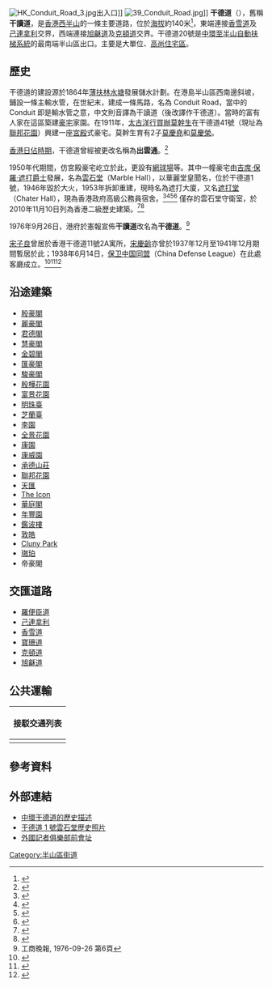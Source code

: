 {{coord|22|16|53.112|N|114|9|18.378|E|display=title}}
{{distinguish|根德道}}
{{Infobox Hong Kong Road
|   中文街道名稱    = 干德道
|   英文街道名稱    = Conduit Road
|   圖片    =  [[File:HK_Conduit_Road_1.jpg|290px]]
|   圖片說明    = 干德道1號，[[遮打堂|遮打堂]]的路口
|   隸屬幹線     =  
|   路段總長度    = 1.5
|   車速限制    =  
|   行車線數量 = 2 <!-- 不清楚 -->
|   所在地區    = [[中西區_(香港)|中西區]]
|   起點    = [[半山|半山]][[己連拿利|己連拿利]]及[[香雪道|香雪道]]交界
|   終點    = [[西半山|西半山]][[旭龢道|旭龢道]]
|   道路命名日期    = 
|   命名文件    = 
|   道路動工日期    = 
|   道路興建計劃    = 19世紀末
|   道路舊名資料    = 出雲通、干讀道
|   通車日期    = 
|   收費 =
}}

[[File:HK_Conduit_Road_3.jpg|thumb]]出入口]]
[[File:39_Conduit_Road.jpg|right]]]]
'''干德道'''（{{lang-en|Conduit Road}}），舊稱'''干讀道'''，是[[香港|香港]][[西半山|西半山]]的一條主要道路，位於[[海拔|海拔]]約140米<ref>{{Cite web|title=香港地圖地理資訊|url=https://www.map.gov.hk/gm/|access-date=2021-10-12|publisher=香港政府|language=中文|archive-date=2021-11-26|archive-url=https://web.archive.org/web/20211126211923/http://www.map.gov.hk/gm/|dead-url=no}}</ref>，東端連接[[香雪道|香雪道]]及[[己連拿利|己連拿利]]交界，西端連接[[旭龢道|旭龢道]]及[[克頓道|克頓道]]交界。干德道20號是[[中環至半山自動扶梯系統|中環至半山自動扶梯系統]]的最南端半山區出口。主要是大單位、[[高尚住宅區|高尚住宅區]]。

== 歷史 ==
干德道的建設源於1864年[[薄扶林水塘|薄扶林水塘]]發展儲水計劃。在港島半山區西南邊斜坡，鋪設一條主輸水管，在世紀末，建成一條馬路，名為 Conduit Road，當中的 Conduit 即是輸水管之意，中文則音譯為干讀道（後改譯作干德道）。當時的富有人家在這區築建[[豪宅|豪宅]]家園。在1911年，[[太古洋行|太古洋行]][[買辦|買辦]][[莫幹生|莫幹生]]在干德道41號（現址為[[聯邦花園|聯邦花園]]）興建一座[[宮殿|宮殿]]式豪宅。莫幹生育有2子[[莫慶堯|莫慶堯]]和[[莫慶榮|莫慶榮]]。

[[香港日佔時期|香港日佔時期]]，干德道曾經被更改名稱為'''出雲通'''。<ref>{{cite web|url=http://www.hkelderlyresearch.org/files/file/Qiwawahk%20issue%204.pdf|title=香港「三年零八個月」歲月|author=允平|date=2009年11月|archive-url=https://web.archive.org/web/20200812155958/http://www.hkelderlyresearch.org/files/file/Qiwawahk%20issue%204.pdf|archive-date=2020-08-12|dead-url=no|access-date=2020-08-12}}</ref>

1950年代期間，仿宮殿豪宅屹立於此，更設有[[網球場|網球場]]等。其中一幢豪宅由[[吉席·保羅·遮打|吉席·保羅·遮打]][[爵士|爵士]]發展，名為[[雲石堂|雲石堂]]（Marble Hall），以華麗堂皇聞名，位於干德道1號，1946年毀於大火，1953年拆卸重建，現時名為遮打大廈，又名[[遮打堂|遮打堂]]（Chater Hall），現為香港政府高級公務員宿舍。<ref>{{cite web|url=https://www.thestandnews.com/culture/%E5%A3%B9%E8%A1%97%E6%95%85%E4%BA%8B-%E5%B9%B2%E5%BE%B7%E9%81%93/|title=壹街故事：干德道一號|publisher=立場新聞|date=2017年11月6日|archive-url=https://web.archive.org/web/20190823024341/https://www.thestandnews.com/culture/%E5%A3%B9%E8%A1%97%E6%95%85%E4%BA%8B-%E5%B9%B2%E5%BE%B7%E9%81%93/|archive-date=2019年8月23日|dead-url=no|access-date=2020年8月12日}}</ref><ref>{{cite web|url=https://orientaldaily.on.cc/cnt/finance/20110619/00269_001.html|title=干德道大富人家之選|publisher=東方日報|date=2011年6月19日|archive-url=https://web.archive.org/web/20110623042512/https://orientaldaily.on.cc/cnt/finance/20110619/00269_001.html|archive-date=2011年6月23日|dead-url=no|access-date=2020年8月12日}}</ref><ref>{{cite web|url=https://hk.finance.yahoo.com/news/%E6%94%BF%E5%BA%9C%E5%AE%BF%E8%88%8D%E9%81%AE%E6%89%93%E5%A0%82-%E6%AF%8F%E5%91%8E27%E5%85%83%E6%8B%9B%E7%A7%9F-231136547--sector.html|title=政府宿舍遮打堂　每呎27元招租|publisher=經濟日報|date=2017年3月4日|archive-url=https://web.archive.org/web/20200812140423/https://hk.finance.yahoo.com/news/%E6%94%BF%E5%BA%9C%E5%AE%BF%E8%88%8D%E9%81%AE%E6%89%93%E5%A0%82-%E6%AF%8F%E5%91%8E27%E5%85%83%E6%8B%9B%E7%A7%9F-231136547--sector.html|archive-date=2020年8月12日|dead-url=no|access-date=2020年8月12日}}</ref><ref>{{cite web|url=https://www.gpa.gov.hk/chinese/let/chater.html|title=待租政府物業 — 遮打堂|publisher=香港政府產業署|archive-url=https://web.archive.org/web/20130706231140/https://www.gpa.gov.hk/chinese/let/chater.html|archive-date=2013年7月6日|dead-url=no|accessdate=2020年8月12日}}</ref> 僅存的雲石堂守衛室，於2010年11月10日列為香港二級歷史建築。<ref>{{cite web|url=http://paper.wenweipo.com/2019/01/05/OT1901050008.htm|title=書若蜉蝣：漫談本港古老大宅|publisher=文匯報|date=2019年1月5日|archive-url=https://web.archive.org/web/20200812143603/http://paper.wenweipo.com/2019/01/05/OT1901050008.htm|archive-date=2020年8月12日|dead-url=no|access-date=2020年8月12日}}</ref><ref>{{cite web|url=https://gogogo19.com/2016/07/21/%E9%A6%99%E6%B8%AF%E5%8F%A4%E5%A0%A1%E9%81%8A%EF%BC%8C%E4%BA%94%E9%96%93%E9%9D%9A%E5%88%B0%E4%BD%A0%E5%94%94%E4%BF%A1%E7%9A%84%E5%A4%A7%E5%AE%85/|title=【香港昔日】香港古堡遊|date=2016年7月21日|archive-url=https://web.archive.org/web/20200812143659/https://gogogo19.com/2016/07/21/%E9%A6%99%E6%B8%AF%E5%8F%A4%E5%A0%A1%E9%81%8A%EF%BC%8C%E4%BA%94%E9%96%93%E9%9D%9A%E5%88%B0%E4%BD%A0%E5%94%94%E4%BF%A1%E7%9A%84%E5%A4%A7%E5%AE%85/|archive-date=2020年8月12日|dead-url=no|access-date=2020年8月12日}}</ref>

1976年9月26日，港府於憲報宣佈'''干讀道'''改名為'''干德道'''。<REF>工商晚報, 1976-09-26 第6頁</REF>

[[宋子良|宋子良]]曾居於香港干德道11號2A寓所，[[宋慶齡|宋慶齡]]亦曾於1937年12月至1941年12月期間暫居於此；1938年6月14日，[[保卫中国同盟|保卫中国同盟]]（China Defense League）在此處客廳成立。<ref>{{cite web|url=http://paper.wenweipo.com/2019/09/29/XQ1909290003.htm|title=戲曲視窗：宋慶齡與梅蘭芳|publisher=文匯報|date=2019年9月29日|archive-url=https://web.archive.org/web/20200812134310/http://paper.wenweipo.com/2019/09/29/XQ1909290003.htm|archive-date=2020年8月12日|dead-url=no|access-date=2020年8月12日}}</ref><ref>{{cite web|url=https://mingpaomonthly.com/mpm/wp-content/uploads/2017/01/1701BOOKB.pdf|title=「歷史名人在香港」系列　斯諾夫婦與香港|publisher=《明報月刊》2017年1月|date=2016年12月20日|archive-url=https://web.archive.org/web/20200812134727/https://mingpaomonthly.com/mpm/wp-content/uploads/2017/01/1701BOOKB.pdf|archive-date=2020年8月12日|dead-url=no|access-date=2020年8月12日}}</ref><ref>{{cite web|url=http://www.shtong.gov.cn/newsite/node2/node2245/node69322/node69326/|title=中国福利会誌 — 总述|publisher=上海市地方誌办公室|date=2004年1月6日|archive-url=https://web.archive.org/web/20200813231723/http://www.shtong.gov.cn/newsite/node2/node2245/node69322/node69326/|archive-date=2020年8月13日|dead-url=no|access-date=2020年8月13日}}</ref>

== 沿途建築 ==
*[[殷豪閣|殷豪閣]]
*[[麗豪閣|麗豪閣]]
*[[君德閣|君德閣]]
*[[慧豪閣|慧豪閣]]
*[[金碧閣|金碧閣]]
*[[匯豪閣|匯豪閣]]
*[[駿豪閣|駿豪閣]]
*[[殷樺花園|殷樺花園]]
*[[富景花園_(西半山)|富景花園]]
*[[明珠台_(干德道屋苑)|明珠臺]]
*[[芝蘭臺|芝蘭臺]]
*[[李園_(住宅)|李園]]
*[[全景花園|全景花園]]
*[[康園|康園]]
*[[康威園|康威園]]
*[[承德山莊|承德山莊]]
*[[聯邦花園|聯邦花園]]
*[[天匯|天匯]]
*[[The_Icon|The Icon]]
*[[華庭閣|華庭閣]]
*[[年豐園|年豐園]]
*[[鑑波樓|鑑波樓]]
*[[敦皓|敦皓]]
*[[Cluny_Park|Cluny Park]]
*[[璈珀|璈珀]]
*帝豪閣

==交匯道路==
*[[羅便臣道|羅便臣道]]
*[[己連拿利|己連拿利]]
*[[香雪道|香雪道]]
*[[寶珊道|寶珊道]]
*[[克頓道|克頓道]]
*[[旭龢道|旭龢道]]

== 公共運輸 ==
{| class="mw-collapsible mw-collapsed wikitable" style="background:white; margin: 0 auto; width: auto;"  
! 接駁交通列表
|-
|
{{港島專線小巴簡單列表|3|3A|45A|45S}}
|}

== 參考資料 ==
{{reflist|3}}

== 外部連結 ==
{{commonscat|Conduit Road}}
* [https://web.archive.org/web/20040716221054/http://www.realtygardens.com.hk/information/main_hk.htm 中環干德道的歷史描述]
* [http://freepages.genealogy.rootsweb.ancestry.com/~sirpaulchater/catchick_paul_chater_photo_gallery.htm 干德道 1 號雲石堂歷史照片]
* [https://web.archive.org/web/20140329155736/http://www.fcchk.org/about-club/history-fcc 外國記者俱樂部前會址]

[[Category:半山區街道|Category:半山區街道]]